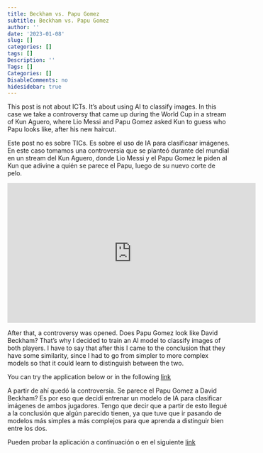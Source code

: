 ```yaml
---
title: Beckham vs. Papu Gomez
subtitle: Beckham vs. Papu Gomez
author: ''
date: '2023-01-08'
slug: []
categories: []
tags: []
Description: ''
Tags: []
Categories: []
DisableComments: no
hidesidebar: true
---
```


::: {.content-visible when-profile="english"}

This post is not about ICTs. It's about using AI to classify images. In this case we take a controversy that came up during the World Cup in a stream of Kun Aguero, where Lio Messi and Papu Gomez asked Kun to guess who Papu looks like, after his new haircut.

:::

::: {.content-visible when-profile="spanish"}

Este post no es sobre TICs. Es sobre el uso de IA para clasificaar imágenes. En este caso tomamos una controversia que se planteó durante del mundial en un stream del Kun Aguero, donde Lio Messi y el Papu Gomez le piden al Kun que adivine a quién se parece el Papu, luego de su nuevo corte de pelo.

:::

<center>
<iframe width="560" height="315" src="https://www.youtube.com/embed/07vFqwrz5iA" title="YouTube video player" frameborder="0" allow="accelerometer; autoplay; clipboard-write; encrypted-media; gyroscope; picture-in-picture; web-share" allowfullscreen></iframe>
</center>

::: {.content-visible when-profile="english"}

After that, a controversy was opened. Does Papu Gomez look like David Beckham? That's why I decided to train an AI model to classify images of both players. I have to say that after this I came to the conclusion that they have some similarity, since I had to go from simpler to more complex models so that it could learn to distinguish between the two.

You can try the application below or in the following [link](https://martinolmos-papu-beckham-classifier.hf.space)

:::

::: {.content-visible when-profile="spanish"}

A partir de ahí quedó la controversia. Se parece el Papu Gomez a David Beckham? Es por eso que decidí entrenar un modelo de IA para clasificar imágenes de ambos jugadores. Tengo que decir que a partir de esto llegué a la conclusión que algún parecido tienen, ya que tuve que ir pasando de modelos más simples a más complejos para que aprenda a distinguir bien entre los dos.

Pueden probar la aplicación a continuación o en el siguiente [link](https://martinolmos-papu-beckham-classifier.hf.space)

:::

<script
	type="module"
	src="https://gradio.s3-us-west-2.amazonaws.com/3.15.0/gradio.js"
></script>

<gradio-app src="https://martinolmos-papu-beckham-classifier.hf.space"></gradio-app>


